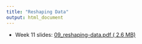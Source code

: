 ```yaml
---
title: "Reshaping Data"
output: html_document
---
```


- Week 11 slides: [09_reshaping-data.pdf ( <i class="far fa-file-pdf"></i> 2.6 MB)](../../files/slides/09_reshaping-data.pdf)
